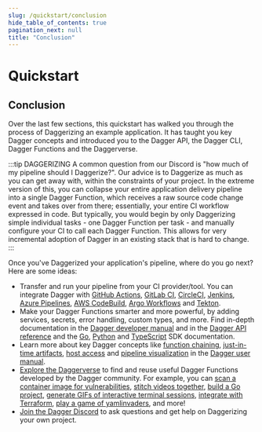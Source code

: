 ```yaml
---
slug: /quickstart/conclusion
hide_table_of_contents: true
pagination_next: null
title: "Conclusion"
---
```


# Quickstart

## Conclusion

Over the last few sections, this quickstart has walked you through the process of Daggerizing an example application. It has taught you key Dagger concepts and introduced you to the Dagger API, the Dagger CLI, Dagger Functions and the Daggerverse.

:::tip DAGGERIZING
A common question from our Discord is "how much of my pipeline should I Daggerize?". Our advice is to Daggerize as much as you can get away with, within the constraints of your project. In the extreme version of this, you can collapse your entire application delivery pipeline into a single Dagger Function, which receives a raw source code change event and takes over from there; essentially, your entire CI workflow expressed in code. But typically, you would begin by only Daggerizing simple individual tasks - one Dagger Function per task - and manually configure your CI to call each Dagger Function. This allows for very incremental adoption of Dagger in an existing stack that is hard to change.
:::

Once you've Daggerized your application's pipeline, where do you go next? Here are some ideas:

- Transfer and run your pipeline from your CI provider/tool. You can integrate Dagger with [GitHub Actions](../integrations/github-actions.mdx), [GitLab CI](../integrations/gitlab.mdx), [CircleCI](../integrations/circleci.mdx), [Jenkins](../integrations/jenkins.mdx), [Azure Pipelines](../integrations/azure-pipelines.mdx), [AWS CodeBuild](../integrations/aws-codebuild.mdx), [Argo Workflows](../integrations/argo-workflows.mdx) and [Tekton](../integrations/tekton.mdx).
- Make your Dagger Functions smarter and more powerful, by adding services, secrets, error handling, custom types, and more. Find in-depth documentation in the [Dagger developer manual](../manuals/developer/index.mdx) and in the [Dagger API reference](https://docs.dagger.io/api/reference) and the [Go](https://pkg.go.dev/dagger.io/dagger), [Python](https://dagger-io.readthedocs.org/) and [TypeScript](../reference/typescript/modules.md) SDK documentation.
- Learn more about key Dagger concepts like [function chaining](../manuals/user/functions/539201-chaining.mdx), [just-in-time artifacts](../manuals/user/artifacts/artifacts.mdx), [host access](../manuals/user/host/539261-host.mdx) and [pipeline visualization](../manuals/user/visualization/701082-visualization.mdx) in the [Dagger user manual](../manuals/user/index.mdx).
- [Explore the Daggerverse](https://daggerverse.dev) to find and reuse useful Dagger Functions developed by the Dagger community. For example, you can [scan a container image for vulnerabilities](https://daggerverse.dev/mod/github.com/jpadams/daggerverse/trivy), [stitch videos together](https://daggerverse.dev/mod/github.com/marcosnils/daggerverse/videostitch), [build a Go project](https://daggerverse.dev/mod/github.com/kpenfound/dagger-modules/golang), [generate GIFs of interactive terminal sessions](https://daggerverse.dev/mod/github.com/shykes/daggerverse/termcast), [integrate with Terraform](https://daggerverse.dev/mod/github.com/Excoriate/daggerverse/terraform), [play a game of yamlinvaders](https://daggerverse.dev/mod/github.com/sipsma/daggerverse/yamlinvaders), and more!
- [Join the Dagger Discord](https://discord.gg/dagger-io) to ask questions and get help on Daggerizing your own project.
